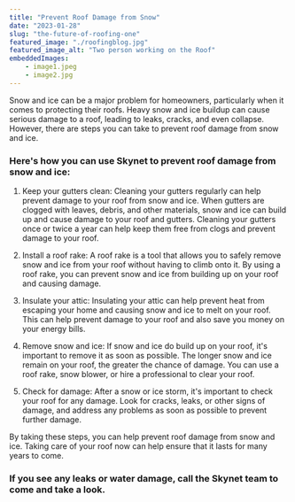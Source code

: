 ```yaml
---
title: "Prevent Roof Damage from Snow"
date: "2023-01-28"
slug: "the-future-of-roofing-one"
featured_image: "./roofingblog.jpg"
featured_image_alt: "Two person working on the Roof"
embeddedImages:
    - image1.jpeg
    - image2.jpg
---
```


Snow and ice can be a major problem for homeowners, particularly when it comes to protecting their roofs. Heavy snow and ice buildup can cause serious damage to a roof, leading to leaks, cracks, and even collapse. However, there are steps you can take to prevent roof damage from snow and ice.

### Here's how you can use Skynet to prevent roof damage from snow and ice:

1. Keep your gutters clean: Cleaning your gutters regularly can help prevent damage to your roof from snow and ice. When gutters are clogged with leaves, debris, and other materials, snow and ice can build up and cause damage to your roof and gutters. Cleaning your gutters once or twice a year can help keep them free from clogs and prevent damage to your roof.

2. Install a roof rake: A roof rake is a tool that allows you to safely remove snow and ice from your roof without having to climb onto it. By using a roof rake, you can prevent snow and ice from building up on your roof and causing damage.

3. Insulate your attic: Insulating your attic can help prevent heat from escaping your home and causing snow and ice to melt on your roof. This can help prevent damage to your roof and also save you money on your energy bills.

4. Remove snow and ice: If snow and ice do build up on your roof, it's important to remove it as soon as possible. The longer snow and ice remain on your roof, the greater the chance of damage. You can use a roof rake, snow blower, or hire a professional to clear your roof.

5. Check for damage: After a snow or ice storm, it's important to check your roof for any damage. Look for cracks, leaks, or other signs of damage, and address any problems as soon as possible to prevent further damage.

By taking these steps, you can help prevent roof damage from snow and ice. Taking care of your roof now can help ensure that it lasts for many years to come.

### If you see any leaks or water damage, call the Skynet team to come and take a look.
